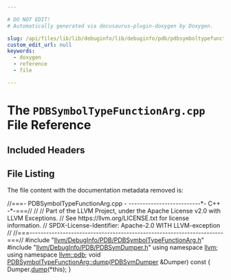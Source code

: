 ```yaml
---

# DO NOT EDIT!
# Automatically generated via docusaurus-plugin-doxygen by Doxygen.

slug: /api/files/lib/lib/debuginfo/lib/debuginfo/pdb/pdbsymboltypefunctionarg-cpp
custom_edit_url: null
keywords:
  - doxygen
  - reference
  - file

---
```





# The `PDBSymbolTypeFunctionArg.cpp` File Reference

<DoxygenPage pluginConfig={pluginConfig}>



## Included Headers

<IncludesList>
<IncludesListItem
  filePath="llvm/DebugInfo/PDB/PDBSymbolTypeFunctionArg.h"
  permalink="/docs/api/files/include/include/llvm/include/llvm/debuginfo/include/llvm/debuginfo/pdb/pdbsymboltypefunctionarg-h"
  isLocal="true" />
<IncludesListItem
  filePath="llvm/DebugInfo/PDB/PDBSymDumper.h"
  permalink="/docs/api/files/include/include/llvm/include/llvm/debuginfo/include/llvm/debuginfo/pdb/pdbsymdumper-h"
  isLocal="true" />
</IncludesList>


## File Listing

The file content with the documentation metadata removed is:

<ProgramListing>

<Link id="l00001" /><CodeLine lineNumber="1"><Highlight kind="comment">//===- PDBSymbolTypeFunctionArg.cpp - --------------------------&#42;- C++ -&#42;-===//</Highlight><Highlight kind="normal"></Highlight></CodeLine>
<Link id="l00002" /><CodeLine lineNumber="2"><Highlight kind="normal"></Highlight><Highlight kind="comment">//</Highlight><Highlight kind="normal"></Highlight></CodeLine>
<Link id="l00003" /><CodeLine lineNumber="3"><Highlight kind="normal"></Highlight><Highlight kind="comment">// Part of the LLVM Project, under the Apache License v2.0 with LLVM Exceptions.</Highlight><Highlight kind="normal"></Highlight></CodeLine>
<Link id="l00004" /><CodeLine lineNumber="4"><Highlight kind="normal"></Highlight><Highlight kind="comment">// See https://llvm.org/LICENSE.txt for license information.</Highlight><Highlight kind="normal"></Highlight></CodeLine>
<Link id="l00005" /><CodeLine lineNumber="5"><Highlight kind="normal"></Highlight><Highlight kind="comment">// SPDX-License-Identifier: Apache-2.0 WITH LLVM-exception</Highlight><Highlight kind="normal"></Highlight></CodeLine>
<Link id="l00006" /><CodeLine lineNumber="6"><Highlight kind="normal"></Highlight><Highlight kind="comment">//</Highlight><Highlight kind="normal"></Highlight></CodeLine>
<Link id="l00007" /><CodeLine lineNumber="7"><Highlight kind="normal"></Highlight><Highlight kind="comment">//===----------------------------------------------------------------------===//</Highlight><Highlight kind="normal"></Highlight></CodeLine>
<Link id="l00008" /><CodeLine lineNumber="8"><Highlight kind="normal"></Highlight></CodeLine>
<Link id="l00009" /><CodeLine lineNumber="9"><Highlight kind="normal"></Highlight><Highlight kind="preprocessor">#include &quot;<a href="/docs/api/files/include/include/llvm/include/llvm/debuginfo/include/llvm/debuginfo/pdb/pdbsymboltypefunctionarg-h">llvm/DebugInfo/PDB/PDBSymbolTypeFunctionArg.h</a>&quot;</Highlight><Highlight kind="normal"></Highlight></CodeLine>
<Link id="l00010" /><CodeLine lineNumber="10"><Highlight kind="normal"></Highlight></CodeLine>
<Link id="l00011" /><CodeLine lineNumber="11"><Highlight kind="normal"></Highlight><Highlight kind="preprocessor">#include &quot;<a href="/docs/api/files/include/include/llvm/include/llvm/debuginfo/include/llvm/debuginfo/pdb/pdbsymdumper-h">llvm/DebugInfo/PDB/PDBSymDumper.h</a>&quot;</Highlight><Highlight kind="normal"></Highlight></CodeLine>
<Link id="l00012" /><CodeLine lineNumber="12"><Highlight kind="normal"></Highlight></CodeLine>
<Link id="l00013" /><CodeLine lineNumber="13"><Highlight kind="normal"></Highlight><Highlight kind="keyword">using namespace </Highlight><Highlight kind="normal"><a href="/docs/api/namespaces/llvm">llvm</a>;</Highlight></CodeLine>
<Link id="l00014" /><CodeLine lineNumber="14"><Highlight kind="normal"></Highlight><Highlight kind="keyword">using namespace </Highlight><Highlight kind="normal"><a href="/docs/api/namespaces/llvm/pdb">llvm::pdb</a>;</Highlight></CodeLine>
<Link id="l00015" /><CodeLine lineNumber="15"><Highlight kind="normal"></Highlight></CodeLine>
<Link id="l00016" /><CodeLine lineNumber="16" lineLink="/docs/api/classes/llvm/pdb/pdbsymboltypefunctionarg/#aa00f66717c8823bd76409018e370e8e8"><Highlight kind="normal"></Highlight><Highlight kind="keywordtype">void</Highlight><Highlight kind="normal"> <a href="/docs/api/classes/llvm/pdb/pdbsymboltypefunctionarg/#aa00f66717c8823bd76409018e370e8e8">PDBSymbolTypeFunctionArg::dump</a>(<a href="/docs/api/classes/llvm/pdb/pdbsymdumper">PDBSymDumper</a> &amp;Dumper)</Highlight><Highlight kind="keyword"> const </Highlight><Highlight kind="normal">&#123;</Highlight></CodeLine>
<Link id="l00017" /><CodeLine lineNumber="17"><Highlight kind="normal">  Dumper.<a href="/docs/api/classes/llvm/pdb/pdbsymdumper/#a0a9c807b3e63885f9d510ba25ecfc6ce">dump</a>(&#42;</Highlight><Highlight kind="keyword">this</Highlight><Highlight kind="normal">);</Highlight></CodeLine>
<Link id="l00018" /><CodeLine lineNumber="18"><Highlight kind="normal">&#125;</Highlight></CodeLine>

</ProgramListing>


</DoxygenPage>
